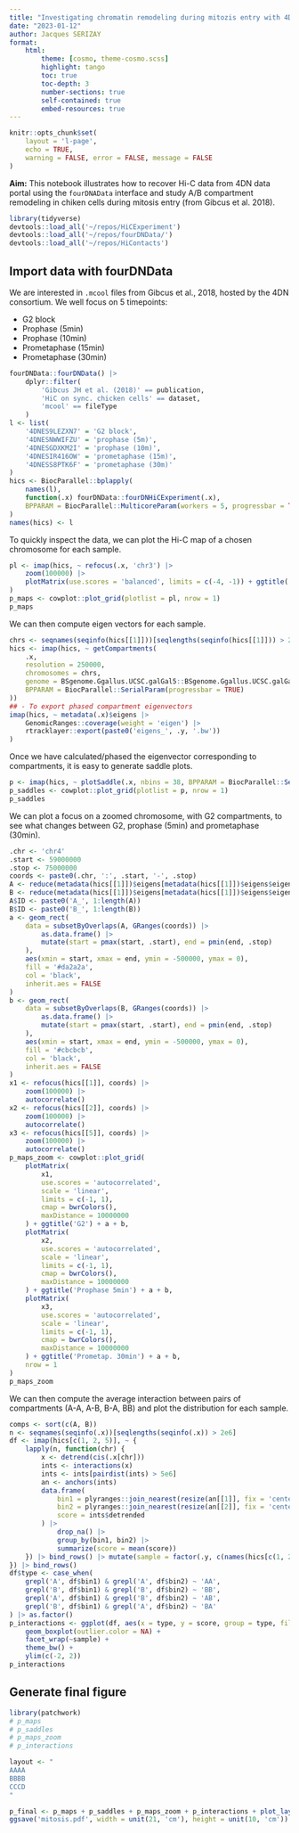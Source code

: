 ```yaml
---
title: "Investigating chromatin remodeling during mitozis entry with 4DN Hi-C data"
date: "2023-01-12"
author: Jacques SERIZAY
format:
    html:
        theme: [cosmo, theme-cosmo.scss]
        highlight: tango
        toc: true
        toc-depth: 3
        number-sections: true
        self-contained: true
        embed-resources: true
---
```


```r
knitr::opts_chunk$set(
    layout = 'l-page', 
    echo = TRUE, 
    warning = FALSE, error = FALSE, message = FALSE
)
```

**Aim:** This notebook illustrates how to recover Hi-C data from 4DN data portal 
using the `fourDNAData` interface and study A/B compartment remodeling in 
chiken cells during mitosis entry (from Gibcus et al. 2018). 

```r
library(tidyverse)
devtools::load_all('~/repos/HiCExperiment')
devtools::load_all('~/repos/fourDNData/')
devtools::load_all('~/repos/HiContacts')
```

## Import data with fourDNData 

We are interested in `.mcool` files from Gibcus et al., 2018, hosted by the 4DN consortium. 
We well focus on 5 timepoints: 

- G2 block
- Prophase (5min)
- Prophase (10min)
- Prometaphase (15min)
- Prometaphase (30min)

```r
fourDNData::fourDNData() |> 
    dplyr::filter(
        'Gibcus JH et al. (2018)' == publication, 
        'HiC on sync. chicken cells' == dataset, 
        'mcool' == fileType
    )
l <- list(
    '4DNES9LEZXN7' = 'G2 block', 
    '4DNESNWWIFZU' = 'prophase (5m)', 
    '4DNESGDXKM2I' = 'prophase (10m)', 
    '4DNESIR416OW' = 'prometaphase (15m)', 
    '4DNESS8PTK6F' = 'prometaphase (30m)' 
)
hics <- BiocParallel::bplapply(
    names(l), 
    function(.x) fourDNData::fourDNHiCExperiment(.x), 
    BPPARAM = BiocParallel::MulticoreParam(workers = 5, progressbar = TRUE)
)
names(hics) <- l
```

To quickly inspect the data, we can plot the Hi-C map of a chosen chromosome 
for each sample.

```r
pl <- imap(hics, ~ refocus(.x, 'chr3') |> 
    zoom(100000) |> 
    plotMatrix(use.scores = 'balanced', limits = c(-4, -1)) + ggtitle(.y)
)
p_maps <- cowplot::plot_grid(plotlist = pl, nrow = 1)
p_maps
```

We can then compute eigen vectors for each sample. 

```r
chrs <- seqnames(seqinfo(hics[[1]]))[seqlengths(seqinfo(hics[[1]])) > 2e6]
hics <- imap(hics, ~ getCompartments(
    .x, 
    resolution = 250000, 
    chromosomes = chrs, 
    genome = BSgenome.Ggallus.UCSC.galGal5::BSgenome.Ggallus.UCSC.galGal5, 
    BPPARAM = BiocParallel::SerialParam(progressbar = TRUE)
))
## - To export phased compartment eigenvectors
imap(hics, ~ metadata(.x)$eigens |> 
    GenomicRanges::coverage(weight = 'eigen') |>
    rtracklayer::export(paste0('eigens_', .y, '.bw'))
) 
```

Once we have calculated/phased the eigenvector corresponding to compartments, 
it is easy to generate saddle plots. 

```r
p <- imap(hics, ~ plotSaddle(.x, nbins = 38, BPPARAM = BiocParallel::SerialParam()) + ggtitle(.y)) 
p_saddles <- cowplot::plot_grid(plotlist = p, nrow = 1)
p_saddles
```

We can plot a focus on a zoomed chromosome, with G2 compartments,
to see what changes between G2, prophase (5min) and prometaphase (30min). 

```r
.chr <- 'chr4'
.start <- 59000000
.stop <- 75000000
coords <- paste0(.chr, ':', .start, '-', .stop)
A <- reduce(metadata(hics[[1]])$eigens[metadata(hics[[1]])$eigens$eigen > 0])
B <- reduce(metadata(hics[[1]])$eigens[metadata(hics[[1]])$eigens$eigen < 0])
A$ID <- paste0('A_', 1:length(A))
B$ID <- paste0('B_', 1:length(B))
a <- geom_rect(
    data = subsetByOverlaps(A, GRanges(coords)) |> 
        as.data.frame() |> 
        mutate(start = pmax(start, .start), end = pmin(end, .stop)
    ), 
    aes(xmin = start, xmax = end, ymin = -500000, ymax = 0), 
    fill = '#da2a2a', 
    col = 'black', 
    inherit.aes = FALSE
)
b <- geom_rect(
    data = subsetByOverlaps(B, GRanges(coords)) |> 
        as.data.frame() |> 
        mutate(start = pmax(start, .start), end = pmin(end, .stop)
    ), 
    aes(xmin = start, xmax = end, ymin = -500000, ymax = 0), 
    fill = '#cbcbcb', 
    col = 'black', 
    inherit.aes = FALSE
)
x1 <- refocus(hics[[1]], coords) |> 
    zoom(100000) |> 
    autocorrelate()
x2 <- refocus(hics[[2]], coords) |> 
    zoom(100000) |> 
    autocorrelate()
x3 <- refocus(hics[[5]], coords) |> 
    zoom(100000) |> 
    autocorrelate()
p_maps_zoom <- cowplot::plot_grid(
    plotMatrix(
        x1,
        use.scores = 'autocorrelated', 
        scale = 'linear', 
        limits = c(-1, 1), 
        cmap = bwrColors(), 
        maxDistance = 10000000
    ) + ggtitle('G2') + a + b,
    plotMatrix(
        x2,
        use.scores = 'autocorrelated', 
        scale = 'linear', 
        limits = c(-1, 1), 
        cmap = bwrColors(), 
        maxDistance = 10000000
    ) + ggtitle('Prophase 5min') + a + b,
    plotMatrix(
        x3,
        use.scores = 'autocorrelated', 
        scale = 'linear', 
        limits = c(-1, 1), 
        cmap = bwrColors(), 
        maxDistance = 10000000
    ) + ggtitle('Prometap. 30min') + a + b,
    nrow = 1
)
p_maps_zoom
```

We can then compute the average interaction between pairs of compartments (A-A, 
A-B, B-A, BB) and plot the distribution for each sample. 

```r
comps <- sort(c(A, B))
n <- seqnames(seqinfo(.x))[seqlengths(seqinfo(.x)) > 2e6]
df <- imap(hics[c(1, 2, 5)], ~ {
    lapply(n, function(chr) {
        x <- detrend(cis(.x[chr]))
        ints <- interactions(x)
        ints <- ints[pairdist(ints) > 5e6]
        an <- anchors(ints)
        data.frame(
            bin1 = plyranges::join_nearest(resize(an[[1]], fix = 'center', width = 1), comps)$ID, 
            bin2 = plyranges::join_nearest(resize(an[[2]], fix = 'center', width = 1), comps)$ID, 
            score = ints$detrended
        ) |> 
            drop_na() |> 
            group_by(bin1, bin2) |> 
            summarize(score = mean(score))
    }) |> bind_rows() |> mutate(sample = factor(.y, c(names(hics[c(1, 2, 5)]))))
}) |> bind_rows()
df$type <- case_when(
    grepl('A', df$bin1) & grepl('A', df$bin2) ~ 'AA',
    grepl('B', df$bin1) & grepl('B', df$bin2) ~ 'BB',
    grepl('A', df$bin1) & grepl('B', df$bin2) ~ 'AB',
    grepl('B', df$bin1) & grepl('A', df$bin2) ~ 'BA'
) |> as.factor()
p_interactions <- ggplot(df, aes(x = type, y = score, group = type, fill = type)) + 
    geom_boxplot(outlier.color = NA) + 
    facet_wrap(~sample) + 
    theme_bw() + 
    ylim(c(-2, 2))
p_interactions
```

## Generate final figure

```r
library(patchwork)
# p_maps
# p_saddles
# p_maps_zoom
# p_interactions

layout <- "
AAAA
BBBB
CCCD
"

p_final <- p_maps + p_saddles + p_maps_zoom + p_interactions + plot_layout(design = layout)
ggsave('mitosis.pdf', width = unit(21, 'cm'), height = unit(10, 'cm'))
```



